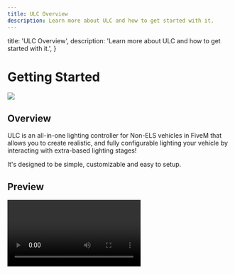 ```yaml
---
title: ULC Overview
description: Learn more about ULC and how to get started with it.
---
```



  title: 'ULC Overview',
  description: 'Learn more about ULC and how to get started with it.',
}

# Getting Started
![](https://user-images.githubusercontent.com/48927090/224608424-52e9505c-adc2-47dd-b5ab-30a5f933427f.png)

## Overview
ULC is an all-in-one lighting controller for Non-ELS vehicles in FiveM that allows you to create
realistic, and fully configurable lighting your vehicle by interacting with extra-based lighting
stages! 

It's designed to be simple, customizable and easy to setup.

## Preview
<Video url="https://www.youtube.com/watch?v=f1H6sohjTao&t=5s"/>

## Features
- Stage Controls
- Park Patterns with Sync
- Smart Cruise Lights
- Brake Extras
- Reverse Extras
- Horn Extras

## Installation
<Steps>
  ### Download
    Download the latest version from GitHub
    <div className="nx-mt-4">
      <Button label="Go to download" href="https://github.com/Flohhhhh/ultimate-lighting-controller/releases"/>
    </div>
  ### Extract
    
    - Extract ULC and place it in your resources folder.
    - The resource works best if you don't rename it from ``ulc``.
  ### Add to ``server.cfg``
    Add ``ensure ulc`` to your ``server.cfg`` file.

  ### Configure
  #### Quick Start
  If you're a server owner and you already have ULC compatible vehicles, all you have to do 
  to is let ULC know about the vehicles!

  Go to your ``config.lua`` file and add the vehicle resource names to the ``ExternalVehResources`` table.
  ```lua {2, 3, 4} filename="config.lua"
  ExternalVehResources = {
    "your-vehicle-resource-name",
    "another-vehicle",
    "vehiclepack",
  },
  ```
  <Callout>
    Make sure you add the **resource name** of the vehicle/pack, not the **model name**!
  </Callout>

  #### View the full guide
  If you want to learn more about ULC, you can view the full guide below.

  <div className="nx-mt-4">
    <PageCard 
      name="ULC Configuration"  link="/ulc/configuration"
      description="Learn how to configure ULC."
    />
  </div>

</Steps>

## Learn More about ULC
Exlpore the topics below to get familiar with how ULC works, and how to get the most out of it.

<div className="nx-grid lg:nx-grid-cols-2 nx-grid-rows-2 nx-gap-4 nx-mt-4">
  <PageCard 
    name="Stage Controls"  link="/ulc/configuration/stage-controls"
    description="Create buttons to control lighting stages."
  />
  <PageCard 
    name="Default Stages"  link="/ulc/configuration/default-stages"
    description="Automatically set lighting configuration when lights are activated."
  />
  <PageCard 
    name="Cruise Lights"  link="/ulc/configuration/cruise-lights"
    description="Configure smart cruise lights/steady burns that run all the time, or based on time of day."
  />
  <PageCard 
    name="Park Patterns"  link="/ulc/configuration/park-patterns-sync"
    description="Change lighting when the vehicle is stopped, and sync with other vehicles."
  />
  <PageCard 
    name="Brake Extras" link="/ulc/configuration/brake-extras"
    description="Setup brake extras that turn on when the vehicle is braking or stopped."
  />
  <PageCard 
    name="Door Extras" link="/ulc/configuration/door-extras"
    description="Show or hide extras when doors open and close."
  />
  <PageCard
    name="Horn Extras" link="/ulc/configuration/horn-extras"
    description="Enable an extra when the horn is pressed."
  />
  <PageCard 
    name="Reverse Extras" link="/ulc/configuration/reverse-extras"
    description="Enable an extra while the vehicle is in reverse."
  />
</div>